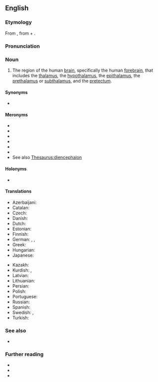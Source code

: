 ==English==

===Etymology===
From {{etyl|NL.|en}}, from {{der|en|grc|διά||through}} + {{m|grc|ἐγκέφαλος||brain}}.

===Pronunciation===
{{IPA|en|/ˌdaɪənˈsɛfəlɒn/}}

===Noun===
{{en-noun|s|diencephala}}

# {{lb|en|neuroanatomy}} The region of the human [[brain]], specifically the human [[forebrain]], that includes the [[thalamus]], the [[hypothalamus]], the [[epithalamus]], the [[prethalamus]] or [[subthalamus]], and the [[pretectum]].

====Synonyms====
* {{l|en|'tweenbrain}}

====Meronyms====
* {{l|en|thalamus}}
* {{l|en|hypothalamus}}
* {{l|en|epithalamus}}
* {{l|en|prethalamus}}
* {{l|en|subthalamus}}
* {{l|en|pretectum}}
* See also [[Thesaurus:diencephalon]]

====Holonyms====
* {{l|en|forebrain}}

====Translations====
{{trans-top|region of the human brain}}
* Azerbaijani: {{t|az|ara beyin}}
* Catalan: {{t|ca|diencèfal|m}}
* Czech: {{t|cs|mezimozek|m}}
* Danish: {{t|da|mellemhjernen}}
* Dutch: {{t|nl|tussenhersen}}
* Estonian: {{t|et|vaheaju}}
* Finnish: {{t+|fi|väliaivot}}
* German: {{t|de|Zwischenhirn}}, {{t+|de|Diencephalon|n}}, {{t|de|Dienzephalon|n}}
* Greek: {{t|el|διεγκέφαλος|m}}
* Hungarian: {{t+|hu|köztiagy}}
* Japanese: {{t|ja|間脳|tr=かんのう, kannō|sc=Jpan}}
{{trans-mid}}
* Kazakh: {{t|kk|аралық ми|sc=Cyrl}}
* Kurdish: {{t+|ku|demaxê navber|m}}, {{t+|ku|navberedemax|m}}
* Latvian: {{t|lv|starpsmadzenes}}
* Lithuanian: {{t|lt|tarpinės smegenys}}
* Persian: {{t|fa|مغز میانجی|tr=mağz miyânji|sc=fa-Arab}}
* Polish: {{t|pl|międzymózgowie}}
* Portuguese: {{t|pt|diencéfalo|m}}
* Russian: {{t|ru|промежу́точный мозг}}
* Spanish: {{t|es|diencéfalo|m}}
* Swedish: {{t+|sv|mellanhjärna}}, {{t+|sv|diencefalon}}
* Turkish: {{t|tr|ara beyin}}
{{trans-bottom}}

===See also===
* {{pedialite}}

===Further reading===
* {{R:Webster 1913}}
* {{R:Century 1911}}
* {{R:OneLook}}